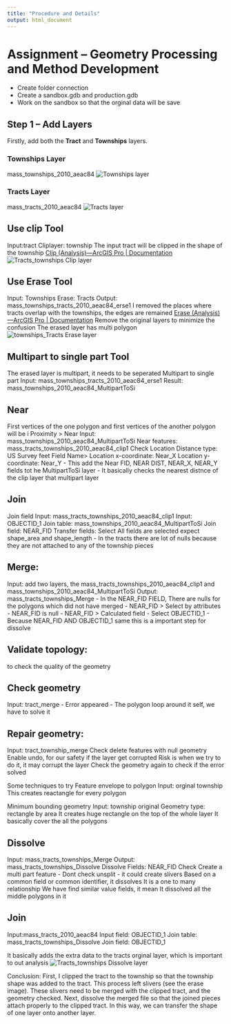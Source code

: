 ```yaml
---
title: "Procedure and Details"
output: html_document
---
```

# Assignment – Geometry Processing and Method Development

- Create folder connection
- Create a sandbox.gdb and production.gdb
- Work on the sandbox so that the orginal data will be save

## Step 1 – Add Layers
Firstly, add both the **Tract** and **Townships** layers.

### Townships Layer
mass_townships_2010_aeac84
![Townships layer](images/Townships.png)

### Tracts Layer
mass_tracts_2010_aeac84
![Tracts layer](images/Tracts.png)

## Use clip Tool
Input:tract
Cliplayer: township
The input tract will be clipped in the shape of the township
[Clip (Analysis)—ArcGIS Pro | Documentation](https://pro.arcgis.com/en/pro-app/latest/tool-reference/analysis/clip.htm)
![Tracts_townships Clip layer](images/tracts_townships_clip1.png)

## Use Erase Tool
Input: Townships
Erase: Tracts
Output: mass_townships_tracts_2010_aeac84_erse1
I removed the places where tracts overlap with the townships, the edges are remained
[Erase (Analysis)—ArcGIS Pro | Documentation](https://pro.arcgis.com/en/pro-app/latest/tool-reference/analysis/erase.htm)
Remove the original layers to minimize the confusion
The erased layer has multi polygon
![townships_Tracts Erase layer](images/townships_tracts_erse1.png)

## Multipart to single part Tool
The erased layer is multipart, it needs to be seperated
Multipart to single part 
Input: mass_townships_tracts_2010_aeac84_erse1
Result: mass_townships_2010_aeac84_MultipartToSi


## Near
First vertices of the one polygon and first vertices of the another polygon will be i
Proximity > Near
Input: mass_townships_2010_aeac84_MultipartToSi
Near features: mass_tracts_townships_2010_aeac84_clip1
Check Location
Distance type: US Survey feet
Field Name>
Location x-coordinate: Near_X
Location y-coordinate: Near_Y
- This add the Near FID, NEAR DIST, NEAR_X, NEAR_Y fields tot he MultipartToSi layer
- It basically checks the nearest distnce of the clip layer that multipart layer

## Join
Join field
Input: mass_tracts_townships_2010_aeac84_clip1
Input: OBJECTID_1
Join table: mass_townships_2010_aeac84_MultipartToSi
Join field: NEAR_FID
Transfer fields:
Select All fields are selected expect shape_area and shape_length
- In the tracts there are lot of nulls because they are not attached to any of the township pieces


## Merge: 
Input: add two layers, the mass_tracts_townships_2010_aeac84_clip1 and mass_townships_2010_aeac84_MultipartToSi
Output: mass_tracts_townships_Merge
 - In the NEAR_FID FIELD, There are nulls for the polygons which did not have merged
 - NEAR_FID   >   Select by attributes 
    - NEAR_FID is null
- NEAR_FID  >  Calculated field
    - Select OBJECTID_1
- Because NEAR_FID AND OBJECTID_1 same this is a important step for dissolve

## Validate topology: 
to check the quality of the geometry


## Check geometry
Input: tract_merge
- Error appeared - The polygon loop around it self, we have to solve it


## Repair geometry:
Input: tract_township_merge
Check delete features with null geometry
Enable undo, for our safety if the layer get corrupted
Risk is when we try to do it, it may corrupt the layer
Check the geometry again to check if the error solved

Some techniques to try
Feature envelope to polygon 
Input: orginal township
This creates reactangle for every polygon


Minimum bounding geometry
Input: township original
Geometry type: rectangle by area
It creates huge rectangle on the top of the whole layer
It basically cover the all the polygons


## Dissolve
Input: mass_tracts_townships_Merge
Output: mass_tracts_townships_Dissolve
Dissolve Fields: NEAR_FID
Check Create a multi part feature -
Dont check unsplit - it could create slivers
Based on a common field or common identifier, it dissolves
It is a one to many relationship
We have find similar value fields, it mean
It dissolved all the middle polygons in it

## Join
Input:mass_tracts_2010_aeac84
Input field: OBJECTID_1
Join table: mass_tracts_townships_Dissolve
Join field: OBJECTID_1

It basically adds the extra data to the tracts orginal layer, which is important to out analysis
![Tracts_townships Dissolve layer](images/tracts_townships_dissolve.png)

Conclusion: First, I clipped the tract to the township so that the township shape was added to the tract. This process left slivers (see the erase image). These slivers need to be merged with the clipped tract, and the geometry checked. Next, dissolve the merged file so that the joined pieces attach properly to the clipped tract. In this way, we can transfer the shape of one layer onto another layer.



